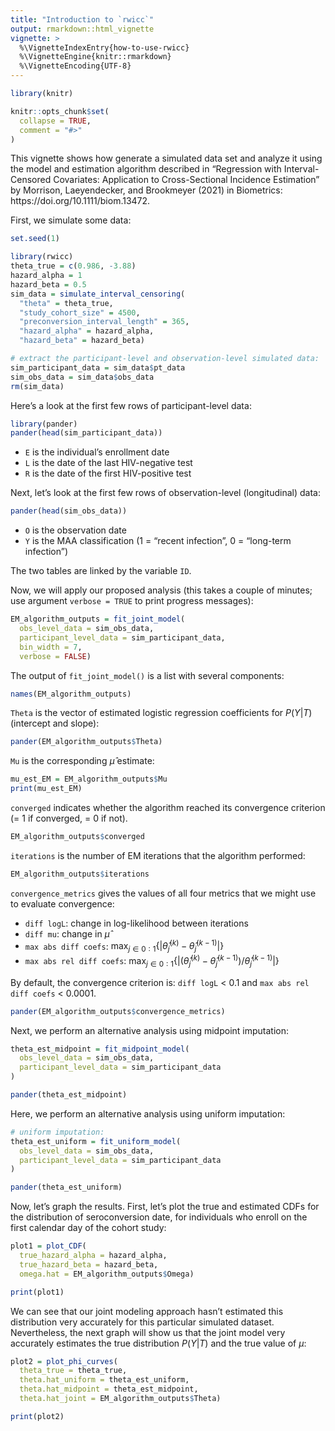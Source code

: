 ```yaml
---
title: "Introduction to `rwicc`"
output: rmarkdown::html_vignette
vignette: >
  %\VignetteIndexEntry{how-to-use-rwicc}
  %\VignetteEngine{knitr::rmarkdown}
  %\VignetteEncoding{UTF-8}
---
```



```r

library(knitr)

knitr::opts_chunk$set(
  collapse = TRUE,
  comment = "#>"
)
```

This vignette shows how generate a simulated data set and analyze it using the model and estimation algorithm
described in "Regression with Interval-Censored Covariates: Application to Cross-Sectional Incidence
Estimation" by Morrison, Laeyendecker, and Brookmeyer (2021) in Biometrics: https://doi.org/10.1111/biom.13472.

First, we simulate some data:

```r

set.seed(1)

library(rwicc)
theta_true = c(0.986, -3.88)
hazard_alpha = 1
hazard_beta = 0.5
sim_data = simulate_interval_censoring(
  "theta" = theta_true,
  "study_cohort_size" = 4500,
  "preconversion_interval_length" = 365,
  "hazard_alpha" = hazard_alpha,
  "hazard_beta" = hazard_beta)

# extract the participant-level and observation-level simulated data:
sim_participant_data = sim_data$pt_data
sim_obs_data = sim_data$obs_data
rm(sim_data)

```

Here's a look at the first few rows of participant-level data:

```r
library(pander)
pander(head(sim_participant_data))
```

* `E` is the individual's enrollment date
* `L` is the date of the last HIV-negative test
* `R` is the date of the first HIV-positive test

Next, let's look at the first few rows of observation-level (longitudinal) data:

```r
pander(head(sim_obs_data))
```

* `O` is the observation date
* `Y` is the MAA classification (1 = "recent infection", 0 = "long-term infection")

The two tables are linked by the variable `ID`.

Now, we will apply our proposed analysis (this takes a couple of minutes; use argument `verbose = TRUE` to print progress messages):

```r
EM_algorithm_outputs = fit_joint_model(
  obs_level_data = sim_obs_data,
  participant_level_data = sim_participant_data,
  bin_width = 7,
  verbose = FALSE)

```

The output of `fit_joint_model()` is a list with several components:

```r
names(EM_algorithm_outputs)
```

`Theta` is the vector of estimated logistic regression coefficients for $P(Y|T)$ (intercept and slope):
```r

pander(EM_algorithm_outputs$Theta)
```

`Mu` is the corresponding $\hat{\mu}$ estimate:

```r
mu_est_EM = EM_algorithm_outputs$Mu
print(mu_est_EM)
```

`converged` indicates whether the algorithm reached its convergence criterion (= 1 if converged, = 0 if not).

```r
EM_algorithm_outputs$converged
```

`iterations` is the number of EM iterations that the algorithm performed:
```r
EM_algorithm_outputs$iterations
```

`convergence_metrics` gives the values of all four metrics that we might use to evaluate convergence:

* `diff logL`: change in log-likelihood between iterations
* `diff mu`: change in $\hat{\mu}$
* `max abs diff coefs`: $\max_{j\in 0:1} \{|\hat{\theta}_j^{(k)} - \hat{\theta}_j^{(k-1)}|\}$
* `max abs rel diff coefs`: $\max_{j\in 0:1} \{|(\hat{\theta}_j^{(k)} - \hat{\theta}_j^{(k-1)})/\hat{\theta}_j^{(k-1)}|\}$

By default, the convergence criterion is: `diff logL` < 0.1 and `max abs rel diff coefs` < 0.0001.

```r
pander(EM_algorithm_outputs$convergence_metrics)
```

Next, we perform an alternative analysis using midpoint imputation:

```r

theta_est_midpoint = fit_midpoint_model(
  obs_level_data = sim_obs_data,
  participant_level_data = sim_participant_data
)

pander(theta_est_midpoint)
```

Here, we perform an alternative analysis using uniform imputation:
```r
# uniform imputation:
theta_est_uniform = fit_uniform_model(
  obs_level_data = sim_obs_data,
  participant_level_data = sim_participant_data
)

pander(theta_est_uniform)
```

Now, let's graph the results. First, let's plot the true and estimated CDFs for the distribution of seroconversion date,
for individuals who enroll on the first calendar day of the cohort study:


```r

plot1 = plot_CDF(
  true_hazard_alpha = hazard_alpha,
  true_hazard_beta = hazard_beta,
  omega.hat = EM_algorithm_outputs$Omega)

print(plot1)

```

We can see that our joint modeling approach hasn't estimated this distribution very accurately for this particular simulated dataset.
Nevertheless, the next graph will show us that the joint model very accurately estimates the true distribution $P(Y|T)$
and the true value of $\mu$:

```r

plot2 = plot_phi_curves(
  theta_true = theta_true,
  theta.hat_uniform = theta_est_uniform,
  theta.hat_midpoint = theta_est_midpoint,
  theta.hat_joint = EM_algorithm_outputs$Theta)

print(plot2)
```

